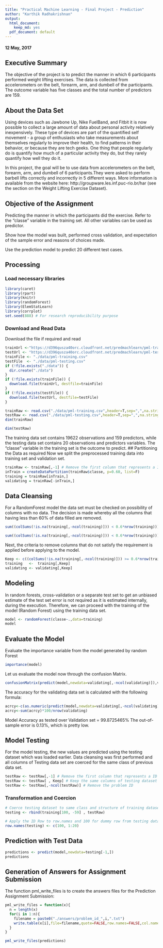 ```yaml
---
title: "Practical Machine Learning - Final Project - Prediction"
author: "Karthik Radhakrishnan"
output:
  html_document:
    keep_md: yes
  pdf_document: default
---
```

#### 12 May, 2017

## Executive Summary
The objective of the project is to predict the manner in which 6 participants performed weight lifting exercises. The data is collected from accelerometers on the belt, forearm, arm, and dumbell of the  participants. The outcome variable has five classes and the total number of predictors are 159.

## About the Data Set
Using devices such as Jawbone Up, Nike FuelBand, and Fitbit it is now possible to collect a large amount of data about personal activity relatively inexpensively. These type of devices are part of the quantified self movement - a group of enthusiasts who take measurements about themselves regularly to improve their health, to find patterns in their behavior, or because they are tech geeks. One thing that people regularly do is quantify how much of a particular activity they do, but they rarely quantify how well they do it.

In this project, the goal will be to use data from accelerometers on the belt, forearm, arm, and dumbell of 6 participants.They were asked to perform barbell lifts correctly and incorrectly in 5 different ways. More information is available from the website here: http://groupware.les.inf.puc-rio.br/har (see the section on the Weight Lifting Exercise Dataset).

## Objective of the Assignment
Predicting the manner in which the participants did the exercise. Refer to the "classe" variable in the training set. All other variables can be used as predictor.

Show how the model was built, performed cross validation, and expectation of the sample error and reasons of choices made.

Use the prediction model to predict 20 different test cases.

## Processing
### Load necessary libraries
```r
library(caret)
library(rpart)
library(knitr)
library(randomForest)
library(ElemStatLearn)
library(corrplot)
set.seed(888) # For research reproducibility purpose
```

### Download and Read Data 
Download the file if required and read
```r
trainUrl <-"https://d396qusza40orc.cloudfront.net/predmachlearn/pml-training.csv"
testUrl <- "https://d396qusza40orc.cloudfront.net/predmachlearn/pml-testing.csv"
trainFile <- "./data/pml-training.csv"
testFile  <- "./data/pml-testing.csv"
if (!file.exists("./data")) {
  dir.create("./data")
}
if (!file.exists(trainFile)) {
  download.file(trainUrl, destfile=trainFile)
}
if (!file.exists(testFile)) {
  download.file(testUrl, destfile=testFile)
}

trainRaw <- read.csv("./data/pml-training.csv",header=T,sep=",",na.strings=c("NA",""))
testRaw <- read.csv("./data/pml-testing.csv",header=T,sep=",",na.strings=c("NA",""))
dim(trainRaw)
```
```r
dim(testRaw)
```
The training data set contains 19622 observations and 159 predictors, while the testing data set contains 20 observations and predictors variables. The "classe" variable in the training set is the outcome to predict.
## Partitioning the Data as required
Now we split the preprocessed training data into training set and validation set.
```r
trainRaw <- trainRaw[,-1] # Remove the first column that represents a ID Row
inTrain = createDataPartition(trainRaw$classe, p=0.60, list=F)
training = trainRaw[inTrain,]
validating = trainRaw[-inTrain,]
```
## Data Cleansing
For a RandomForest model the data set must be checked on possibility of columns with no data. The decision is made whereby all the columns that having less than 60% of data filled are removed.    
```r
sum((colSums(!is.na(training[,-ncol(training)])) < 0.6*nrow(training))) # Number of columns with less than 60% of data
```    

```r
sum((colSums(!is.na(training[,-ncol(training)])) < 0.6*nrow(training))) # Number of columns with less than 60% of data
```    

Next, the criteria to remove columns that do not satisfy the requirement is applied before applying to the model.

```r
Keep <- c((colSums(!is.na(training[,-ncol(training)])) >= 0.6*nrow(training)))
training   <-  training[,Keep]
validating <- validating[,Keep]
```

## Modeling
In random forests, cross-validation or a separate test set to get an unbiased estimate of the test set error is not required as it is estimated internally, during the execution. Therefore, we can proceed with the training of the model (Random Forest) using the training data set.

```r
model <- randomForest(classe~.,data=training)
model
```    
## Evaluate the Model
Evaluate the importance variable from the model generated by random Forest
```r
importance(model)
```    
Let us evaluate the model now through the confusion Matrix.
```r
confusionMatrix(predict(model,newdata=validating[,-ncol(validating)]),validating$classe)
```    

The accuracy for the validating data set is calculated with the following formula:
```r
acrcy<-c(as.numeric(predict(model,newdata=validating[,-ncol(validating)])==validating$classe))
acrcy<-sum(acrcy)*100/nrow(validating)
```
Model Accuracy as tested over Validation set = 99.8725465% The out-of-sample error is 0.13%, which is pretty low.

## Model Testing
For the model testing, the new values are predicted using the testing dataset which was loaded earlier. Data cleansing was first performed and all columns of Testing data set are coerced for the same class of previous data set.

```r
testRaw <- testRaw[,-1] # Remove the first column that represents a ID Row
testRaw <- testRaw[ , Keep] # Keep the same columns of testing dataset
testRaw <- testRaw[,-ncol(testRaw)] # Remove the problem ID
```

### Transformation and Coercion
```r
# Coerce testing dataset to same class and structure of training dataset 
testing <- rbind(training[100, -59] , testRaw) 

# Apply the ID Row to row.names and 100 for dummy row from testing dataset 
row.names(testing) <- c(100, 1:20)
```

## Prediction with Test Data
```r
predictions <- predict(model,newdata=testing[-1,])
predictions
```

## Generation of Answers for Assignment Submission
The function pml_write_files is to create the answers files for the Prediction Assignment Submission:
```r
pml_write_files = function(x){
  n = length(x)
  for(i in 1:n){
    filename = paste0("./answers/problem_id_",i,".txt")
    write.table(x[i],file=filename,quote=FALSE,row.names=FALSE,col.names=FALSE)
  }
}

pml_write_files(predictions)
```
